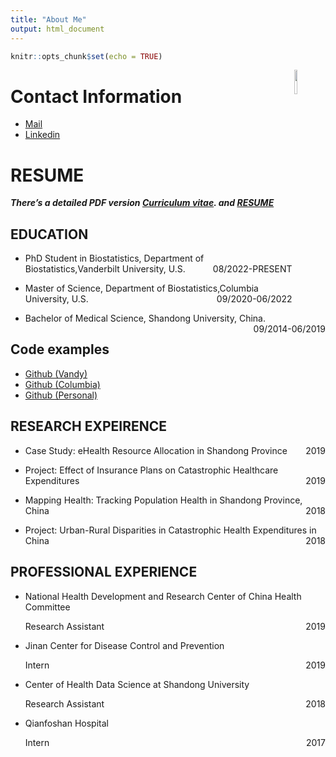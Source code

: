 ```yaml
---
title: "About Me"
output: html_document
---
```


```r
knitr::opts_chunk$set(echo = TRUE)
```
<img src = "./file/Selfv.jpg" style = "width:10%" align="right">

# Contact Information 

- [Mail](mailto:<zhuohui.liang@vanderbilt.edu>)
- [Linkedin](https://www.linkedin.com/in/zhuohui-liang-123108203/)

# RESUME
*__There's a detailed PDF version [Curriculum vitae](./cv/cv.pdf). and  [RESUME](./resume/Resume-Zhuohui-Liang.pdf)__*

## EDUCATION

- PhD Student in Biostatistics, Department of Biostatistics,Vanderbilt University, U.S. [08/2022-PRESENT]{style="float:right"}

- Master of Science, Department of Biostatistics,Columbia University, U.S. [09/2020-06/2022]{style="float:right"}

- Bachelor of Medical Science, Shandong University, China. [09/2014-06/2019]{style="float:right"}

## Code examples
- [Github (Vandy)](https://github.com/jeffreyliang-vandy)
- [Github (Columbia)](https://github.com/zl2974)
- [Github (Personal)](https://github.com/chekfayleung)

## RESEARCH EXPEIRENCE
- Case Study: eHealth Resource Allocation in Shandong Province [2019]{style="float:right"}

- Project: Effect of Insurance Plans on Catastrophic Healthcare Expenditures [2019]{style="float:right"}

- Mapping Health: Tracking Population Health in Shandong Province, China [2018]{style="float:right"}

- Project: Urban-Rural Disparities in Catastrophic Health Expenditures in China [2018]{style="float:right"}

## PROFESSIONAL EXPERIENCE

- National Health Development and Research Center of China Health Committee

  Research Assistant [2019]{style="float:right"}

- Jinan Center for Disease Control and Prevention 

  Intern[2019]{style="float:right"}

- Center of Health Data Science at Shandong University

  Research Assistant [2018]{style="float:right"}

- Qianfoshan Hospital

  Intern [2017]{style="float:right"}